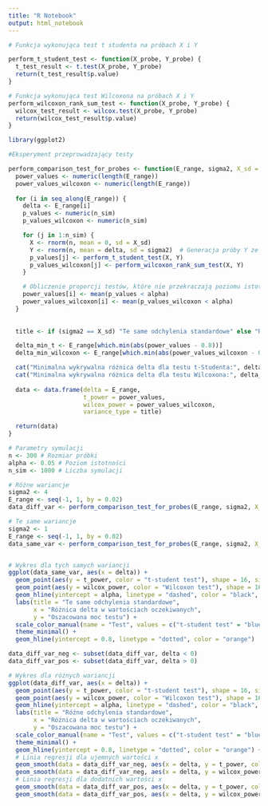 ```yaml
---
title: "R Notebook"
output: html_notebook
---
```


```r
# Funkcja wykonująca test t studenta na próbach X i Y

perform_t_student_test <- function(X_probe, Y_probe) {
  t_test_result <- t.test(X_probe, Y_probe)
  return(t_test_result$p.value)
}

# Funkcja wykonująca test Wilcoxona na próbach X i Y
perform_wilcoxon_rank_sum_test <- function(X_probe, Y_probe) {
  wilcox_test_result <- wilcox.test(X_probe, Y_probe)
  return(wilcox_test_result$p.value)
}
```


```r
library(ggplot2)

#Eksperyment przeprowadzający testy

perform_comparison_test_for_probes <- function(E_range, sigma2, X_sd = 1) {
  power_values <- numeric(length(E_range))
  power_values_wilcoxon <- numeric(length(E_range))
  
  for (i in seq_along(E_range)) {
    delta <- E_range[i]
    p_values <- numeric(n_sim)
    p_values_wilcoxon <- numeric(n_sim)

    for (j in 1:n_sim) {
      X <- rnorm(n, mean = 0, sd = X_sd)
      Y <- rnorm(n, mean = delta, sd = sigma2)  # Generacja próby Y ze zmienną wariancją
      p_values[j] <- perform_t_student_test(X, Y)
      p_values_wilcoxon[j] <- perform_wilcoxon_rank_sum_test(X, Y)
    }

    # Obliczenie proporcji testów, które nie przekraczają poziomu istotności
    power_values[i] <- mean(p_values < alpha)
    power_values_wilcoxon[i] <- mean(p_values_wilcoxon < alpha)
  }
  
  
  title <- if (sigma2 == X_sd) "Te same odchylenia standardowe" else "Różne odchylenia standardowe"

  delta_min_t <- E_range[which.min(abs(power_values - 0.8))]
  delta_min_wilcoxon <- E_range[which.min(abs(power_values_wilcoxon - 0.8))]

  cat("Minimalna wykrywalna różnica delta dla testu t-Studenta:", delta_min_t, "\n")
  cat("Minimalna wykrywalna różnica delta dla testu Wilcoxona:", delta_min_wilcoxon, "\n")  
  
  data <- data.frame(delta = E_range, 
                     t_power = power_values, 
                     wilcox_power = power_values_wilcoxon,
                     variance_type = title)

  return(data)
}

# Parametry symulacji
n <- 300 # Rozmiar próbki
alpha <- 0.05 # Poziom istotności
n_sim <- 1000 # Liczba symulacji

# Różne wariancje
sigma2 <- 4
E_range <- seq(-1, 1, by = 0.02)
data_diff_var <- perform_comparison_test_for_probes(E_range, sigma2, X_sd = 1)

# Te same wariancje
sigma2 <- 1
E_range <- seq(-1, 1, by = 0.02)
data_same_var <- perform_comparison_test_for_probes(E_range, sigma2, X_sd = 1)


# Wykres dla tych samych wariancji
ggplot(data_same_var, aes(x = delta)) +
  geom_point(aes(y = t_power, color = "t-student test"), shape = 16, size = 1) +
  geom_point(aes(y = wilcox_power, color = "Wilcoxon test"), shape = 16, size = 1) +
  geom_hline(yintercept = alpha, linetype = "dashed", color = "black", size = 0.5) + 
  labs(title = "Te same odchylenia standardowe",
       x = "Różnica delta w wartościach oczekiwanych",
       y = "Oszacowana moc testu") +
  scale_color_manual(name = "Test", values = c("t-student test" = "blue", "Wilcoxon test" = "red")) +
  theme_minimal() +
  geom_hline(yintercept = 0.8, linetype = "dotted", color = "orange")

data_diff_var_neg <- subset(data_diff_var, delta < 0)
data_diff_var_pos <- subset(data_diff_var, delta > 0)

# Wykres dla różnych wariancji
ggplot(data_diff_var, aes(x = delta)) +
  geom_point(aes(y = t_power, color = "t-student test"), shape = 16, size = 1) +
  geom_point(aes(y = wilcox_power, color = "Wilcoxon test"), shape = 16, size = 1) +
  geom_hline(yintercept = alpha, linetype = "dashed", color = "black", size = 0.5) + 
  labs(title = "Różne odchylenia standardowe",
       x = "Różnica delta w wartościach oczekiwanych",
       y = "Oszacowana moc testu") +
  scale_color_manual(name = "Test", values = c("t-student test" = "blue", "Wilcoxon test" = "red")) +
  theme_minimal() +
  geom_hline(yintercept = 0.8, linetype = "dotted", color = "orange") +
  # Linia regresji dla ujemnych wartości x
  geom_smooth(data = data_diff_var_neg, aes(x = delta, y = t_power, color = "t-student test"), method = "lm", se = FALSE) +
  geom_smooth(data = data_diff_var_neg, aes(x = delta, y = wilcox_power, color = "Wilcoxon test"), method = "lm", se = FALSE) +
  # Linia regresji dla dodatnich wartości x
  geom_smooth(data = data_diff_var_pos, aes(x = delta, y = t_power, color = "t-student test"), method = "lm", se = FALSE) +
  geom_smooth(data = data_diff_var_pos, aes(x = delta, y = wilcox_power, color = "Wilcoxon test"), method = "lm", se = FALSE)

```

